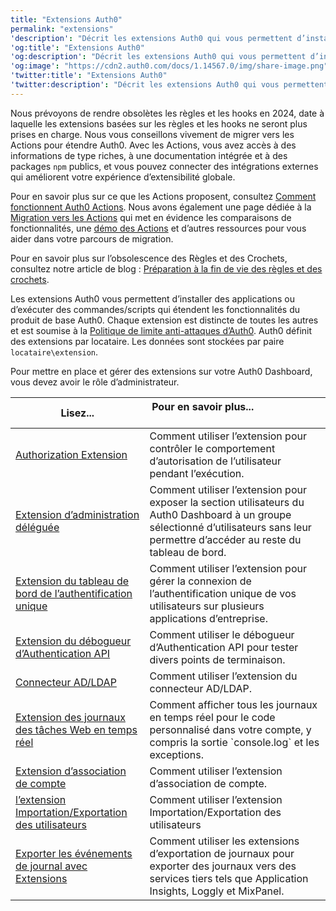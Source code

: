 ---
title: "Extensions Auth0"
permalink: "extensions"
'description': "Décrit les extensions Auth0 qui vous permettent d’installer des applications ou d’exécuter des commandes et des scripts qui étendent les fonctionnalités d’Auth0."
'og:title': "Extensions Auth0"
'og:description': "Décrit les extensions Auth0 qui vous permettent d’installer des applications ou d’exécuter des commandes et des scripts qui étendent les fonctionnalités d’Auth0."
'og:image': "https://cdn2.auth0.com/docs/1.14567.0/img/share-image.png"
'twitter:title': "Extensions Auth0"
'twitter:description': "Décrit les extensions Auth0 qui vous permettent d’installer des applications ou d’exécuter des commandes et des scripts qui étendent les fonctionnalités d’Auth0."
---

<Warning>

Nous prévoyons de rendre obsolètes les règles et les hooks en 2024, date à laquelle les extensions basées sur les règles et les hooks ne seront plus prises en charge. Nous vous conseillons vivement de migrer vers les Actions pour étendre Auth0. Avec les Actions, vous avez accès à des informations de type riches, à une documentation intégrée et à des packages `npm` publics, et vous pouvez connecter des intégrations externes qui améliorent votre expérience d’extensibilité globale.

Pour en savoir plus sur ce que les Actions proposent, consultez [Comment fonctionnent Auth0 Actions](/docs/fr-ca/customize/actions/actions-overview). Nous avons également une page dédiée à la [Migration vers les Actions](https://auth0.com/extensibility/movetoactions) qui met en évidence les comparaisons de fonctionnalités, une [démo des Actions](https://www.youtube.com/watch?v=UesFSY1klrI) et d’autres ressources pour vous aider dans votre parcours de migration.

Pour en savoir plus sur l’obsolescence des Règles et des Crochets, consultez notre article de blog : [Préparation à la fin de vie des règles et des crochets](https://auth0.com/blog/preparing-for-rules-and-hooks-end-of-life/).

</Warning>

Les extensions Auth0 vous permettent d’installer des applications ou d’exécuter des commandes/scripts qui étendent les fonctionnalités du produit de base Auth0. Chaque extension est distincte de toutes les autres et est soumise à la [Politique de limite anti-attaques d’Auth0](/docs/fr-ca/troubleshoot/customer-support/operational-policies/rate-limit-policy). Auth0 définit des extensions par locataire. Les données sont stockées par paire `locataire\extension`.

<Callout icon="file-lines" color="#0EA5E9" iconType="regular">

Pour mettre en place et gérer des extensions sur votre Auth0 Dashboard, vous devez avoir le rôle d’administrateur.

</Callout>

<table class="table"><thead>
<tr>
<th><strong>Lisez...</strong></th>
<th><strong>Pour en savoir plus...</strong>                                </th>
</tr>
</thead>
<tbody>
<tr>
<td><a href="/docs/fr-ca/extensions/authorization-extension">Authorization Extension</a></td>
<td>Comment utiliser l’extension pour contrôler le comportement d’autorisation de l’utilisateur pendant l’exécution.</td>
</tr>
<tr>
<td><a href="/docs/fr-ca/extensions/delegated-administration-extension">Extension d’administration déléguée</a></td>
<td>Comment utiliser l’extension pour exposer la section utilisateurs du Auth0 Dashboard à un groupe sélectionné d’utilisateurs sans leur permettre d’accéder au reste du tableau de bord.</td>
</tr>
<tr>
<td><a href="/docs/fr-ca/extensions/single-sign-on-dashboard-extension">Extension du tableau de bord de l’authentification unique</a></td>
<td>Comment utiliser l’extension pour gérer la connexion de l’authentification unique de vos utilisateurs sur plusieurs applications d’entreprise.</td>
</tr>
<tr>
<td><a href="/docs/fr-ca/extensions/authentication-api-debugger-extension">Extension du débogueur d’Authentication API</a></td>
<td>Comment utiliser le débogueur d’Authentication API pour tester divers points de terminaison.</td>
</tr>
<tr>
<td><a href="/docs/fr-ca/extensions/ad-ldap-connector">Connecteur AD/LDAP</a></td>
<td>Comment utiliser l’extension du connecteur AD/LDAP.</td>
</tr>
<tr>
<td><a href="/docs/fr-ca/extensions/real-time-webtask-logs">Extension des journaux des tâches Web en temps réel</a></td>
<td>Comment afficher tous les journaux en temps réel pour le code personnalisé dans votre compte, y compris la sortie `console.log` et les exceptions.</td>
</tr>
<tr>
<td><a href="/docs/fr-ca/extensions/account-link-extension">Extension d’association de compte</a></td>
<td>Comment utiliser l’extension d’association de compte.</td>
</tr>
<tr>
<td><a href="/docs/fr-ca/extensions/user-import-export-extension">l’extension Importation/Exportation des utilisateurs</a></td>
<td>Comment utiliser l’extension Importation/Exportation des utilisateurs</td>
</tr>
<tr>
<td><a href="/docs/fr-ca/extensions/log-export-extensions">Exporter les événements de journal avec Extensions</a></td>
<td>Comment utiliser les extensions d’exportation de journaux pour exporter des journaux vers des services tiers tels que Application Insights, Loggly et MixPanel.</td>
</tr>
</tbody>
</table>